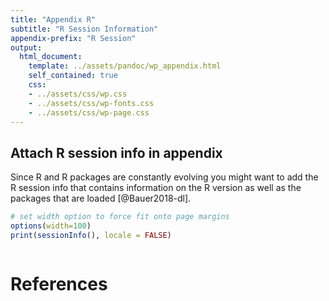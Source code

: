 ```yaml
---
title: "Appendix R"
subtitle: "R Session Information"
appendix-prefix: "R Session"
output:
  html_document:
    template: ../assets/pandoc/wp_appendix.html
    self_contained: true
    css:
    - ../assets/css/wp.css
    - ../assets/css/wp-fonts.css
    - ../assets/css/wp-page.css
---
```


## Attach R session info in appendix

Since R and R packages are constantly evolving you might want to add the R session
info that contains information on the R version as well as the packages that are
loaded [@Bauer2018-dl].  

```r
# set width option to force fit onto page margins
options(width=100)
print(sessionInfo(), locale = FALSE)
```

<!-- ## All the code in the paper

*** NOTE: This doesn't work when your using `child = ` in the "parent" .Rmd file!!! ***

To simply attach all the code you used in the PDF file in the appendix see the R
chunk in the underlying `.rmd` file: -->

```r
```

# References {-}

::: {#refs_appndxR}
:::
